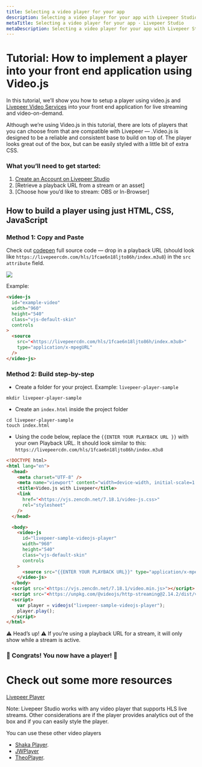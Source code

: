 ```yaml
---
title: Selecting a video player for your app
description: Selecting a video player for your app with Livepeer Studio
metaTitle: Selecting a video player for your app - Livepeer Studio
metaDescription: Selecting a video player for your app with Livepeer Studio
---
```


# Tutorial: How to implement a player into your front end application using Video.js

In this tutorial, we’ll show you how to setup a player using video.js and
[Livepeer Video Services](http://livepeer.studio) into your front end application
for live streaming and video-on-demand.

Although we’re using Video.js in this tutorial, there are lots of players that
you can choose from that are compatible with Livepeer — .Video.js is designed to
be a reliable and consistent base to build on top of. The player looks great out
of the box, but can be easily styled with a little bit of extra CSS.

### What you’ll need to get started:

1. [Create an Account on Livepeer Studio](https://www.notion.so/How-to-Create-an-Account-014abcb50f42473089bf844190af61e5)
2. [Retrieve a playback URL from a stream or an asset]
3. [Choose how you’d like to stream: OBS or In-Browser]

## How to build a player using just HTML, CSS, JavaScript

### Method 1: Copy and Paste

Check out [codepen](https://codepen.io/codentell/pen/XWVGwjV) full source code —
drop in a playback URL (should look like
`https://livepeercdn.com/hls/1fcae6n18ljto86h/index.m3u8`) in the
`src attribute` field.

![](/docs-assets/player/codepen-player.png)

Example:

```html
<video-js
  id="example-video"
  width="960"
  height="540"
  class="vjs-default-skin"
  controls
>
  <source
    src="<https://livepeercdn.com/hls/1fcae6n18ljto86h/index.m3u8>"
    type="application/x-mpegURL"
  />
</video-js>
```

### Method 2: Build step-by-step

- Create a folder for your project. Example: `livepeer-player-sample`

```
mkdir livepeer-player-sample

```

- Create an `index.html` inside the project folder

```
cd livepeer-player-sample
touch index.html

```

- Using the code below, replace the `{{ENTER YOUR PLAYBACK URL }}` with your own
  Playback URL. It should look similar to this:
  `https://livepeercdn.com/hls/1fcae6n18ljto86h/index.m3u8`

```html
<!DOCTYPE html>
<html lang="en">
  <head>
    <meta charset="UTF-8" />
    <meta name="viewport" content="width=device-width, initial-scale=1.0" />
    <title>Video.js with Livepeer</title>
    <link
      href="<https://vjs.zencdn.net/7.18.1/video-js.css>"
      rel="stylesheet"
    />
  </head>

  <body>
    <video-js
      id="livepeer-sample-videojs-player"
      width="960"
      height="540"
      class="vjs-default-skin"
      controls
    >
      <source src="{{ENTER YOUR PLAYBACK URL}}" type="application/x-mpegURL" />
    </video-js>
  </body>
  <script src="<https://vjs.zencdn.net/7.18.1/video.min.js>"></script>
  <script src="<https://unpkg.com/@videojs/http-streaming@2.14.2/dist/videojs-http-streaming.min.js>"></script>
  <script>
    var player = videojs("livepeer-sample-videojs-player");
    player.play();
  </script>
</html>
```

⚠️ Head’s up! ⚠️ If you’re using a playback URL for a stream, it will only show
while a stream is active.

### 🎉 Congrats! You now have a player! 🎉

# Check out some more resources

[Livepeer Player](https://www.npmjs.com/package/livepeer-player)

<!--
[How to Create an Account ](https://www.notion.so/How-to-Create-an-Account-014abcb50f42473089bf844190af61e5) -->
<!--
[Choosing how to stream: OBS or In-Browser](https://www.notion.so/Choosing-how-to-stream-OBS-or-In-Browser-61203ee994104ad4a4a5aeac33747de5) -->

Note: Livepeer Studio works with any video player that supports HLS live streams.
Other considerations are if the player provides analytics out of the box and if
you can easily style the player.

You can use these other video players

- [Shaka Player](https://opensource.google/projects/shaka-player).
- [JWPlayer](https://www.jwplayer.com/)
- [TheoPlayer](https://www.theoplayer.com/).
